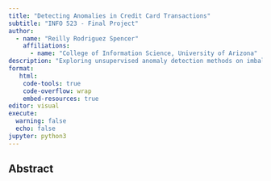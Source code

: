 ```yaml
---
title: "Detecting Anomalies in Credit Card Transactions"
subtitle: "INFO 523 - Final Project"
author: 
  - name: "Reilly Rodriguez Spencer"
    affiliations:
      - name: "College of Information Science, University of Arizona"
description: "Exploring unsupervised anomaly detection methods on imbalanced financial data"
format:
   html:
    code-tools: true
    code-overflow: wrap
    embed-resources: true
editor: visual
execute:
  warning: false
  echo: false
jupyter: python3
---
```


## Abstract


